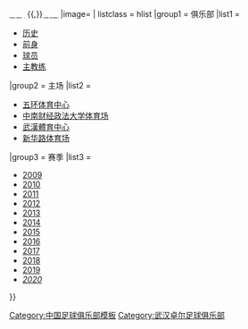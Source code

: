 {{Navbox
|name = 武汉卓尔足球俱乐部
|bordercolor = #FF7300
|title = [[武汉足球俱乐部|<font color="#FFFFFF">武汉足球俱乐部</font>]]
|titlestyle = background:#FF7300; color:#FFFFFF;
|groupstyle = background:#FF7300; color:#FFFFFF;
|style = width:{{{width|100%}}}; 
|abovestyle = background: #FF7300; color:#FFFFFF;
|above = [[中华人民共和国|<font color="#FFFFFF">中华人民共和国</font>]]{{,}}[[湖北|<font color="#FFFFFF">湖北</font>]] {{,}}[[武汉|<font color="#FFFFFF">武汉</font>]] 
|image=
| listclass = hlist
|group1 = 俱乐部
|list1 = 
* [[武汉卓尔职业足球俱乐部#俱乐部历史|历史]]
* [[湖北武汉职业足球俱乐部|前身]]
* [[:分类:武汉卓尔球员|球员]]
* [[:Template:武汉卓尔主教练|主教练]]  
|group2 = 主{{0|00}}场
|list2 = 
* [[武汉五环体育中心|五环体育中心]]{{small|（2019-）}}
* [[中南财经政法大学体育场]]{{small|（2018）}}
* [[武漢體育中心]]{{small|（2013，2017）}}
* [[新华路体育中心|新华路体育场]]{{small|（2009-2012，2014-2016）}}
|group3 = 赛{{0|00}}季
|list3 = 
* [[湖北绿茵足球俱乐部2009赛季|2009]]
* [[湖北绿茵足球俱乐部2010赛季|2010]]
* [[湖北武汉中博足球俱乐部2011赛季|2011]]
* [[武汉卓尔足球俱乐部2012赛季|2012]]
* [[武汉卓尔足球俱乐部2013赛季|2013]]
* [[武汉卓尔足球俱乐部2014赛季|2014]]
* [[武汉卓尔足球俱乐部2015赛季|2015]]
* [[武汉卓尔足球俱乐部2016赛季|2016]]
* [[武汉卓尔足球俱乐部2017赛季|2017]]
* [[武汉卓尔足球俱乐部2018赛季|2018]]
* [[武汉卓尔足球俱乐部2019赛季|2019]]
* ''[[武汉卓尔足球俱乐部2020赛季|2020]]''
}}<noinclude>
[[Category:中国足球俱乐部模板]]
[[Category:武汉卓尔足球俱乐部]]
</noinclude>